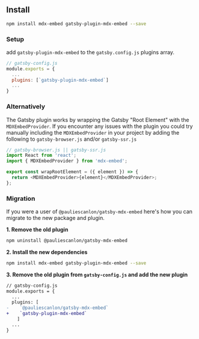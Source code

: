 
<Meta title="gatsby-plugin" />

## Install

```sh
npm install mdx-embed gatsby-plugin-mdx-embed --save
```

### Setup

add `gatsby-plugin-mdx-embed` to the `gatsby.config.js` plugins array.

```javascript
// gatsby-config.js
module.exports = {
  ...
  plugins: [`gatsby-plugin-mdx-embed`]
  ...
}
```

### Alternatively

The Gatsby plugin works by wrapping the Gatsby "Root Element" with the `MDXEmbedProvider`. If you encounter any issues with the plugin you could try manually including the `MDXEmbedProvider` in your project by adding the following to `gatsby-browser.js` and/or `gatsby-ssr.js`

```javascript
// gatsby-browser.js || gatsby-ssr.js
import React from 'react';
import { MDXEmbedProvider } from 'mdx-embed';

export const wrapRootElement = ({ element }) => {
  return <MDXEmbedProvider>{element}</MDXEmbedProvider>;
};
```

### Migration

If you were a user of `@pauliescanlon/gatsby-mdx-embed` here's how you can migrate to the new package and plugin.

**1. Remove the old plugin**

```sh
npm uninstall @pauliescanlon/gatsby-mdx-embed
```

**2. Install the new dependencies**

```sh
npm install mdx-embed gatsby-plugin-mdx-embed --save
```

**3. Remove the old plugin from `gatsby-config.js` and add the new plugin**

```diff
// gatsby-config.js
module.exports = {
  ...
  plugins: [
-    `@pauliescanlon/gatsby-mdx-embed`
+    `gatsby-plugin-mdx-embed`
    ]
  ...
}
```
